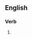 {{also|apocopâtes}}

==English==

===Verb===
{{head|en|verb form}}

# {{en-third-person singular of|apocopate}}